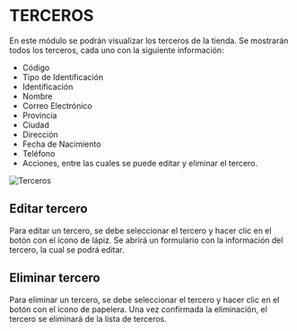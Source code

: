 # **TERCEROS**

En este módulo se podrán visualizar los terceros de la tienda. Se mostrarán todos los terceros, cada uno con la siguiente información:

- Código
- Tipo de Identificación
- Identificación
- Nombre
- Correo Electrónico
- Provincia
- Ciudad
- Dirección
- Fecha de Nacimiento
- Teléfono
- Acciones, entre las cuales se puede editar y eliminar el tercero.

![Terceros](../../assets/images/terceros.png)

## Editar tercero

Para editar un tercero, se debe seleccionar el tercero y hacer clic en el botón con el ícono de lápiz. Se abrirá un formulario con la información del tercero, la cual se podrá editar.

## Eliminar tercero

Para eliminar un tercero, se debe seleccionar el tercero y hacer clic en el botón con el ícono de papelera. Una vez confirmada la eliminación, el tercero se eliminará de la lista de terceros.
